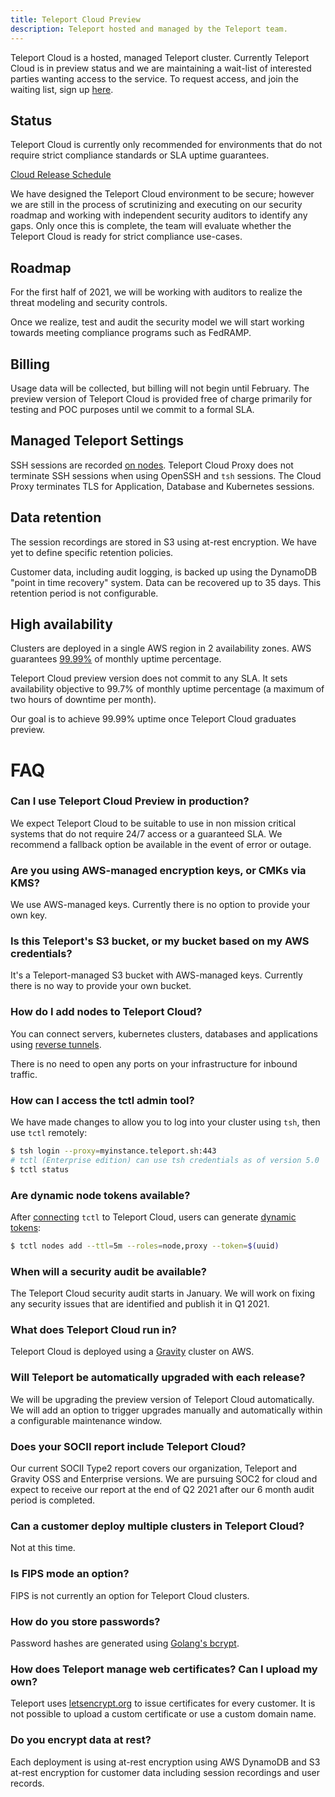 ```yaml
---
title: Teleport Cloud Preview
description: Teleport hosted and managed by the Teleport team.
---
```


Teleport Cloud is a hosted, managed Teleport cluster.
Currently Teleport Cloud is in preview status and we are maintaining a
wait-list of interested parties wanting access to the service.
To request access, and join the waiting list, sign up [here](https://goteleport.com/get-started/).

## Status

<Admonition type="warning">
Teleport Cloud is currently only recommended for environments that do not require
strict compliance standards or SLA uptime guarantees.
</Admonition>

[Cloud Release Schedule](./upcoming-releases.md#teleport-cloud-austin)

We have designed the Teleport Cloud environment to be secure; however we are still in the process of
scrutinizing and executing on our security roadmap and working with independent security
auditors to identify any gaps. Only once this is complete, the team will evaluate
whether the Teleport Cloud is ready for strict compliance use-cases.

## Roadmap

For the first half of 2021, we will be working with auditors to realize the
threat modeling and security controls.

Once we realize, test and audit the security model we will start working towards meeting
compliance programs such as FedRAMP.

## Billing

Usage data will be collected, but billing will not begin until February.
The preview version of Teleport Cloud is provided free of charge primarily
for testing and POC purposes until we commit to a formal SLA.

## Managed Teleport Settings

SSH sessions are recorded [on nodes](../architecture/nodes.md#session-recording).
Teleport Cloud Proxy does not terminate SSH sessions when using OpenSSH and `tsh` sessions.
The Cloud Proxy terminates TLS for Application, Database and Kubernetes sessions.

## Data retention

The session recordings are stored in S3 using at-rest encryption.
We have yet to define specific retention policies.

Customer data, including audit logging, is backed up using the DynamoDB
"point in time recovery" system. Data can be recovered up to 35 days.
This retention period is not configurable.

## High availability

Clusters are deployed in a single AWS region in 2 availability zones.
AWS guarantees [99.99%](https://aws.amazon.com/compute/sla/) of monthly uptime percentage.

Teleport Cloud preview version does not commit to any SLA. It sets availability
objective to 99.7% of monthly uptime percentage (a maximum of two hours of downtime per month).

Our goal is to achieve 99.99% uptime once Teleport Cloud graduates preview.

# FAQ

### Can I use Teleport Cloud Preview in production?

We expect Teleport Cloud to be suitable to use in non mission critical systems
that do not require 24/7 access or a guaranteed SLA. We recommend a
fallback option be available in the event of error or outage.

### Are you using AWS-managed encryption keys, or CMKs via KMS?

We use AWS-managed keys. Currently there is no option to provide your own key.

### Is this Teleport's S3 bucket, or my bucket based on my AWS credentials?

It's a Teleport-managed S3 bucket with AWS-managed keys.
Currently there is no way to provide your own bucket.

### How do I add nodes to Teleport Cloud?

You can connect servers, kubernetes clusters, databases and applications
using [reverse tunnels](../admin-guide.md#adding-a-node-located-behind-nat).

There is no need to open any ports on your infrastructure for inbound traffic.

### How can I access the tctl admin tool?

We have made changes to allow you to log into your cluster using `tsh`, then use `tctl` remotely:

```bash
$ tsh login --proxy=myinstance.teleport.sh:443
# tctl (Enterprise edition) can use tsh credentials as of version 5.0
$ tctl status
```

### Are dynamic node tokens available?

After [connecting](#how-can-i-access-the-tctl-admin-tool) `tctl` to Teleport Cloud, users can generate
[dynamic tokens](../admin-guide.md#short-lived-dynamic-tokens):

```bash
$ tctl nodes add --ttl=5m --roles=node,proxy --token=$(uuid)
```

### When will a security audit be available?

The Teleport Cloud security audit starts in January.
We will work on fixing any security issues that are identified and
publish it in Q1 2021.

### What does Teleport Cloud run in?

Teleport Cloud is deployed using a [Gravity](https://github.com/gravitational/gravity)
cluster on AWS.

### Will Teleport be automatically upgraded with each release?

We will be upgrading the preview version of Teleport Cloud automatically.
We will add an option to trigger upgrades manually and automatically
within a configurable maintenance window.

### Does your SOCII report include Teleport Cloud?

Our current SOCII Type2 report covers our organization, Teleport and Gravity OSS and Enterprise versions.
We are pursuing SOC2 for cloud and expect to receive our report at the end of Q2 2021
after our 6 month audit period is completed.

### Can a customer deploy multiple clusters in Teleport Cloud?

Not at this time.

### Is FIPS mode an option?

FIPS is not currently an option for Teleport Cloud clusters.

### How do you store passwords?

Password hashes are generated using
[Golang's bcrypt](https://pkg.go.dev/golang.org/x/crypto/bcrypt).

### How does Teleport manage web certificates? Can I upload my own?

Teleport uses [letsencrypt.org](https://letsencrypt.org/) to issue
certificates for every customer. It is not possible to upload a custom
certificate or use a custom domain name.

### Do you encrypt data at rest?

Each deployment is using at-rest encryption using AWS DynamoDB and S3 at-rest encryption
for customer data including session recordings and user records.
